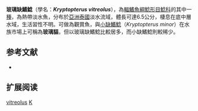 {{Speciesbox
| name = 玻璃缺鰭鯰
| image = Kryptopterus.jpg
| image_width = 250px
| status = NE
| status_system = IUCN3.1
| genus = Kryptopterus
| species = vitreolus
| authority = [[Ng_&_Kottelat|Ng & Kottelat]], 2013
| synonyms = 
}}

'''玻璃缺鰭鯰'''（學名：'''''Kryptopterus vitreolus'''''），為[[輻鰭魚綱|輻鰭魚綱]][[鯰形目|鯰形目]][[鯰科|鯰科]]的其中一[[種|種]]，為熱帶淡水魚，分布於[[亞洲|亞洲]][[泰國|泰國]]淡水流域，體長可達6.5公分，棲息在底中層水域，生活習性不明。可做為觀賞魚，與[[小缺鰭鯰|小缺鰭鯰]]（''Kryptopterus minor''）在水族市場上可稱為'''玻璃貓'''，但以玻璃缺鰭鯰比較居多，而小缺鰭鯰則較稀少。

== 参考文献 ==
*{{FishBase_species|genus=Kryptopterus|species=vitreolus|year=2015|month=7}}

== 扩展阅读 ==
{{refbegin}}
{{wikispecies-inline|Kryptopterus vitreolus|玻璃缺鰭鯰}}
{{refend}}
{{Taxonbar|from=Q13746133}}

[[Category:缺鰭鯰屬|vitreolus]]
[[Category:2013年描述的鱼类|K]]